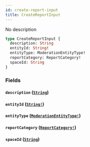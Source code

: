 ```yaml
---
id: create-report-input
title: CreateReportInput
---
```


No description

```graphql
type CreateReportInput {
  description: String
  entityId: String!
  entityType: ModerationEntityType!
  reportCategory: ReportCategory!
  spaceId: String
}
```

### Fields

#### `description` ([`String`](/graphql/scalars/string))

#### `entityId` ([`String!`](/graphql/scalars/string))

#### `entityType` ([`ModerationEntityType!`](/graphql/enums/moderation-entity-type))

#### `reportCategory` ([`ReportCategory!`](/graphql/enums/report-category))

#### `spaceId` ([`String`](/graphql/scalars/string))
